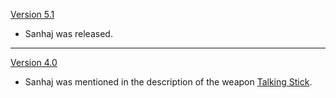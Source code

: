 {{Change History/Header}}
[[Version 5.1]]
* Sanhaj was released.
----
[[Version 4.0]]
* Sanhaj was mentioned in the description of the weapon [[Talking Stick]].